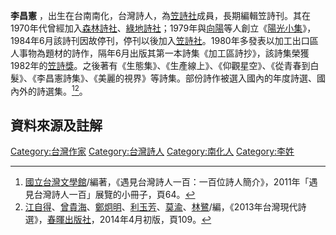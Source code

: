 '''李昌憲''' {{BD|1954年|||}}，出生在台南南化，台灣詩人，為[[笠詩社|笠詩社]]成員，長期編輯笠詩刊。其在1970年代曾經加入[[森林詩社|森林詩社]]、[[綠地詩社|綠地詩社]]；1979年與[[向陽|向陽]]等人創立《[[陽光小集|陽光小集]]》，1984年6月該詩刊因故停刊，停刊以後加入[[笠詩社|笠詩社]]。1980年多發表以加工出口區人事物為題材的詩作，隔年6月出版其第一本詩集《加工區詩抄》，該詩集榮獲1982年的[[笠詩獎|笠詩獎]]。之後著有《生態集》、《生產線上》、《仰觀星空》、《從青春到白髮》、《李昌憲詩集》、《美麗的視界》等詩集。部份詩作被選入國內的年度詩選、國內外的詩選集。<ref>[[國立台灣文學館|國立台灣文學館]]/編著，《遇見台灣詩人一百：一百位詩人簡介》，2011年「遇見台灣詩人一百」展覽的小冊子，頁64。</ref><ref>[[江自得|江自得]]、[[曾貴海|曾貴海]]、[[鄭炯明|鄭炯明]]、[[利玉芳|利玉芳]]、[[莫渝|莫渝]]、[[林鷺|林鷺]]/編，《2013年台灣現代詩選》，[[春暉出版社|春暉出版社]]，2014年4月初版，頁109。</ref>。
==資料來源及註解==
<references />
[[Category:台灣作家|Category:台灣作家]]
[[Category:台灣詩人|Category:台灣詩人]]
[[Category:南化人|Category:南化人]]
[[Category:李姓|Category:李姓]]